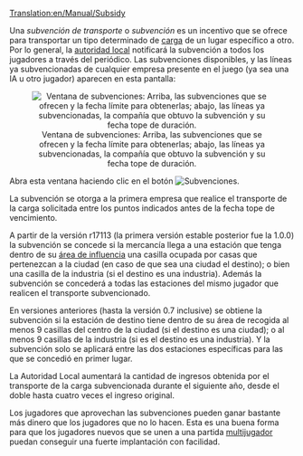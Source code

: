 [[Translation:en/Manual/Subsidy]]


Una ''subvención de transporte'' o ''subvención'' es un incentivo que se ofrece para transportar un tipo determinado de [[es/Manual/Carga|carga]] de un lugar específico a otro. Por lo general, la [[es/Manual/Autoridad local|autoridad local]] notificará la subvención a todos los jugadores a través del periódico. Las subvenciones disponibles, y las líneas ya subvencionadas de cualquier empresa presente en el juego (ya sea una IA u otro jugador) aparecen en esta pantalla:

<center>[[File:es/Manual/Transportsubsidy.png|center|frame|Ventana de subvenciones: Arriba, las subvenciones que se ofrecen y la fecha límite para obtenerlas; abajo, las líneas ya subvencionadas, la compañía que obtuvo la subvención y su fecha tope de duración.]]</center>

Abra esta ventana haciendo clic en el botón [[File:en/Manual/Manual html 54594ccb.png|Subvenciones]].

La subvención se otorga a la primera empresa que realice el transporte de la carga solicitada entre los puntos indicados antes de la fecha tope de vencimiento.

{{es/Disponibilidad|1|align="right"}} 
A partir de la versión r17113 (la primera versión estable posterior fue la 1.0.0) la subvención se concede si la mercancía llega a una estación que tenga dentro de su [[es/Área de recogida|área de influencia]] una casilla ocupada por casas que pertenezcan a la ciudad (en caso de que sea una ciudad el destino); o bien una casilla de la industria (si el destino es una industria). Además la subvención se concederá a todas las estaciones del mismo jugador que realicen el transporte subvencionado.

{{es/Disponibilidad|1|align="right"}}
En versiones anteriores (hasta la versión 0.7 inclusive) se obtiene la subvención si la estación de destino tiene dentro de su área de recogida al menos 9 casillas del centro de la ciudad (si el destino es una ciudad); o al menos 9 casillas de la industria (si es el destino es una industria). Y la subvención solo se aplicará entre las dos estaciones específicas para las que se concedió en primer lugar.

La Autoridad Local aumentará la cantidad de ingresos obtenida por el transporte de la carga subvencionada durante el siguiente año, desde el doble hasta cuatro veces el ingreso original.

Los jugadores que aprovechan las subvenciones pueden ganar bastante más dinero que los jugadores que no lo hacen. Esta es una buena forma para que los jugadores nuevos que se unen a una partida [[es/Manual/Multijugador|multijugador]] puedan conseguir una fuerte implantación con facilidad.